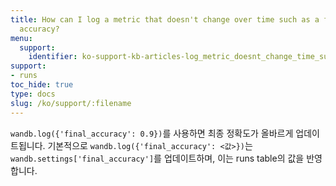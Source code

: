 ```yaml
---
title: How can I log a metric that doesn't change over time such as a final evaluation
  accuracy?
menu:
  support:
    identifier: ko-support-kb-articles-log_metric_doesnt_change_time_such_final
support:
- runs
toc_hide: true
type: docs
slug: /ko/support/:filename
---
```


`wandb.log({'final_accuracy': 0.9})`를 사용하면 최종 정확도가 올바르게 업데이트됩니다. 기본적으로 `wandb.log({'final_accuracy': <값>})`는 `wandb.settings['final_accuracy']`를 업데이트하며, 이는 runs table의 값을 반영합니다.
